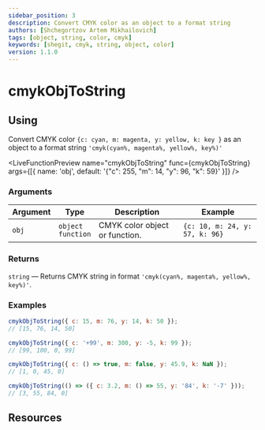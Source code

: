 ```yaml
---
sidebar_position: 3
description: Convert CMYK color as an object to a format string
authors: [Shchegortzov Artem Mikhailovich]
tags: [object, string, color, cmyk]
keywords: [shegit, cmyk, string, object, color]
version: 1.1.0
---
```




# cmykObjToString

## Using

Convert CMYK color `{c: cyan, m: magenta, y: yellow, k: key }` as an object to a format string `'cmyk(cyan%, magenta%, yellow%, key%)'`

<LiveFunctionPreview
  name="cmykObjToString"
  func={cmykObjToString}
  args={[{ name: 'obj', default: '{"c": 255, "m": 14, "y": 96, "k": 59}' }]}
/>

### Arguments

| Argument | Type                       | Description                    | Example                        |
| -------- | -------------------------- | ------------------------------ | ------------------------------ |
| `obj`    | `object` <br /> `function` | CMYK color object or function. | `{c: 10, m: 24, y: 57, k: 96}` |

### Returns

`string` — Returns CMYK string in format `'cmyk(cyan%, magenta%, yellow%, key%)'`.

### Examples

```js
cmykObjToString({ c: 15, m: 76, y: 14, k: 50 });
// [15, 76, 14, 50]

cmykObjToString({ c: '+99', m: 300, y: -5, k: 99 });
// [99, 100, 0, 99]

cmykObjToString({ c: () => true, m: false, y: 45.9, k: NaN });
// [1, 0, 45, 0]

cmykObjToString(() => ({ c: 3.2, m: () => 55, y: '84', k: '-7' }));
// [3, 55, 84, 0]
```

## Resources

<Resources constants={constants} />
